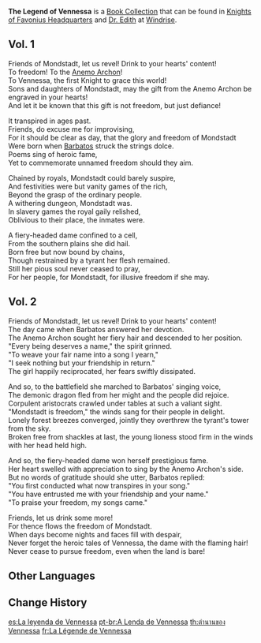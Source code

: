 {{Book Collection Infobox
|image     = Book The Legend of Vennessa.png
|rarity    = 3
|volumes   = 2
|vol1      = Grand Master's Office in the [[Knights of Favonius Headquarters]]<br />From [[Dr. Edith]] at [[Windrise]]
|vol2      = Grand Master's Office in the Knights of Favonius Headquarters
}}
'''The Legend of Vennessa''' is a [[Book Collection]] that can be found in [[Knights of Favonius Headquarters]] and [[Dr. Edith]] at [[Windrise]].
==Vol. 1==
{{Description|A popular song since the reconstruction of [[Mondstadt]]. It tells the story of [[Vennessa]], the founder of the [[Knights of Favonius]], in her early years as a slave in Mondstadt.}}

Friends of Mondstadt, let us revel! Drink to your hearts' content!<br />
To freedom! To the [[Anemo Archon]]!<br />
To Vennessa, the first Knight to grace this world!<br />
Sons and daughters of Mondstadt, may the gift from the Anemo Archon be engraved in your hearts!<br />
And let it be known that this gift is not freedom, but just defiance!

It transpired in ages past.<br />
Friends, do excuse me for improvising,<br />
For it should be clear as day, that the glory and freedom of Mondstadt<br />
Were born when [[Barbatos]] struck the strings dolce.<br />
Poems sing of heroic fame,<br />
Yet to commemorate unnamed freedom should they aim.

Chained by royals, Mondstadt could barely suspire,<br />
And festivities were but vanity games of the rich,<br />
Beyond the grasp of the ordinary people.<br />
A withering dungeon, Mondstadt was.<br />
In slavery games the royal gaily relished,<br />
Oblivious to their place, the inmates were.

A fiery-headed dame confined to a cell,<br />
From the southern plains she did hail.<br />
Born free but now bound by chains,<br />
Though restrained by a tyrant her flesh remained.<br />
Still her pious soul never ceased to pray,<br />
For her people, for Mondstadt, for illusive freedom if she may.

==Vol. 2==
{{Description|A popular song since the reconstruction of Mondstadt. It tells the story of Vennessa, the founder of the Knights of Favonius, in her early years when she met Barbatos, the Anemo Archon, as well as how she defeated the drake and overthrew the Aristocrats.}}

Friends of Mondstadt, let us revel! Drink to your hearts' content!<br />
The day came when Barbatos answered her devotion.<br />
The Anemo Archon sought her fiery hair and descended to her position.<br />
"Every being deserves a name," the spirit grinned.<br />
"To weave your fair name into a song I yearn,"<br />
"I seek nothing but your friendship in return."<br />
The girl happily reciprocated, her fears swiftly dissipated.

And so, to the battlefield she marched to Barbatos' singing voice,<br />
The demonic dragon fled from her might and the people did rejoice.<br />
Corpulent aristocrats crawled under tables at such a valiant sight.<br />
"Mondstadt is freedom," the winds sang for their people in delight.<br />
Lonely forest breezes converged, jointly they overthrew the tyrant's tower from the sky.<br />
Broken free from shackles at last, the young lioness stood firm in the winds with her head held high.

And so, the fiery-headed dame won herself prestigious fame.<br />
Her heart swelled with appreciation to sing by the Anemo Archon's side.<br />
But no words of gratitude should she utter, Barbatos replied:<br />
"You first conducted what now transpires in your song."<br />
"You have entrusted me with your friendship and your name."<br />
"To praise your freedom, my songs came."

Friends, let us drink some more!<br />
For thence flows the freedom of Mondstadt.<br />
When days become nights and faces fill with despair,<br />
Never forget the heroic tales of Vennessa, the dame with the flaming hair!<br />
Never cease to pursue freedom, even when the land is bare!

==Other Languages==
{{Other Languages
|en      = The Legend of Vennessa
|zhs     = 温妮莎传奇
|zhs_rm  = Wēnníshā de Chuánqí
|zht     = 溫妮莎傳奇
|zht_rm  = Wēnníshā de Chuánqí
|zh_tl   = The Legend of Vennessa
|ja      = ヴァネッサの物語
|ja_rm   = Vanessa no Monogatari
|ja_tl   = Tale of Venessa
|ko      = 바네사 전기
|ko_rm   = Banesa Jeongi
|ko_tl   = Biography of Vennessa
|es      = La leyenda de Vennessa
|es_tl   = The Legend of Vennessa
|fr      = La Légende de Vennessa
|fr_tl   = The Legend of Vennessa
|ru      = Легенда о Веннессе
|ru_tl   = The Legend of Vennessa
|th      = ตำนานของ Vennessa
|th_rm   = Tamnang kong Vennessa
|th_tl   = The Legend of Vennessa
|vi      = Truyền Thuyết Về Vennessa
|vi_tl   = 
|de      = Die Sage von Vennessa
|de_tl   = The Legend of Vennessa
|id      = Legenda Vennessa
|id_tl   = The Legend of Vennessa
|pt      = A Lenda de Vennessa
|pt_tl   = The Legend of Vennessa
}}

==Change History==
{{Change History|1.0}}

[[es:La leyenda de Vennessa]]
[[pt-br:A Lenda de Vennessa]]
[[th:ตำนานของ Vennessa]]
[[fr:La Légende de Vennessa]]